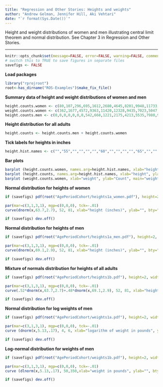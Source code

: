 ```yaml
---
title: "Regression and Other Stories: Heights and weights"
author: "Andrew Gelman, Jennifer Hill, Aki Vehtari"
date: "`r format(Sys.Date())`"
---
```

Height and weight distributions of women and men illustrating
central limit theorem and normal distribution. See Chapter 3 in
Regression and Other Stories.

-------------


```r
knitr::opts_chunk$set(message=FALSE, error=FALSE, warning=FALSE, comment=NA)
# switch this to TRUE to save figures in separate files
savefigs <- FALSE
```

**Load packages**

```r
library("rprojroot")
root<-has_dirname("ROS-Examples")$make_fix_file()
```

**Summary data of height and weight distributions of women and men**

```r
height.counts.women <- c(80,107,296,695,1612,2680,4645,8201,9948,11733,10270,9942,6181,3990,2131,1154,245,257,0,0,0,0)*10339/74167
weight.counts.women <- c(362,1677,4572,9363,11420,12328,9435,7023,5047,3621,2753,2081,1232,887,2366)*10339/74167
height.counts.men <- c(0,0,0,0,0,0,0,542,668,1221,2175,4213,5535,7980,9566,9578,8867,6716,5019,2745,1464,1263)*9983/67552
```

**Height distribution for all adults**

```r
height.counts <- height.counts.men + height.counts.women
```

**Tick labels for heights in inches**

```r
height.hist.names <- c("","55","","","","","60","","","","","65","","","","","70","","","","","75")
```

**Bar plots**

```r
barplot (height.counts.women, names.arg=height.hist.names, xlab="height", ylab="Count", main="heights of women\n(histogram)")
barplot (height.counts, names.arg=height.hist.names, xlab="height", ylab="Count", main="heights of all adults\n(histogram)")
barplot (weight.counts.women, xlab="weight", ylab="Count", main="weights of women\n(histogram)")
```

**Normal distribution for heights of women**

```r
if (savefigs) pdf(root("AgePeriodCohort/heights1a_women.pdf"), height=2, width=2.5)
```
```r
par(mar=c(3,1,3,1), mgp=c(0,0,0), tck=-.01)
curve(dnorm(x,63.7,2.7), 52, 81, xlab="height (inches)", ylab="", bty="n", yaxs="i", main="heights of women\n(normal distribution)", yaxt="n",mgp=c(2,.5,0),cex.main=.8)
```
```r
if (savefigs) dev.off()
```

**Normal distribution for heights of men**

```r
if (savefigs) pdf(root("AgePeriodCohort/heights1a_men.pdf"), height=2, width=2.5)
```
```r
par(mar=c(3,1,3,1), mgp=c(0,0,0), tck=-.01)
curve(dnorm(x,69.1,2.9), 52, 81, xlab="height (inches)", ylab="", bty="n", yaxs="i", main="heights of men\n(normal distribution)", yaxt="n",mgp=c(2,.5,0),cex.main=.8)
```
```r
if (savefigs) dev.off()
```

**Mixture of normals distribution for heights of all adults**

```r
if (savefigs) pdf(root("AgePeriodCohort/heights1b.pdf"), height=2, width=2.5)
```
```r
par(mar=c(3,1,3,1), mgp=c(0,0,0), tck=-.01)
curve(.52*dnorm(x,63.7,2.7)+.48*dnorm(x,69.1,2.9), 52, 81, xlab="height (inches)", ylab="", bty="n", yaxs="i", main="heights of all adults\n(not a normal distribution)", yaxt="n",mgp=c(2,.5,0),cex.main=.8)
```
```r
if (savefigs) dev.off()
```

**Normal distribution for log weights of men**

```r
if (savefigs) pdf(root("AgePeriodCohort/weights1a.pdf"), height=2, width=2.5)
```
```r
par(mar=c(3,1,3,1), mgp=c(0,0,0), tck=-.01)
curve (dnorm(x,5.13,.17), 4, 6, xlab="logarithm of weight in pounds", ylab="", bty="n", yaxs="i", main="log weights of men\n(normal distribution)", yaxt="n",mgp=c(2,.5,0),cex.main=.8)
```
```r
if (savefigs) dev.off()
```

**Log-normal distribution for weights of men**

```r
if (savefigs) pdf(root("AgePeriodCohort/weights1b.pdf"), height=2, width=2.5)
```
```r
par(mar=c(3,1,3,1), mgp=c(0,0,0), tck=-.01)
curve (dlnorm(x,5.13,.17), 50,350,xlab="weight in pounds", ylab="", bty="n", yaxs="i", main="weights of men\n(lognormal distribution)", yaxt="n",mgp=c(2,.5,0),cex.main=.8)
```
```r
if (savefigs) dev.off()
```


